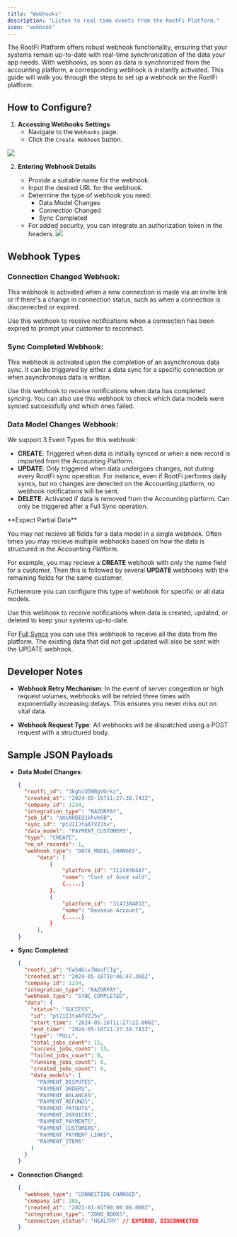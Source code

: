 ```yaml
---
title: "Webhooks"
description: "Listen to real-time events from the RootFi Platform."
icon: "webhook"
---
```


The RootFi Platform offers robust webhook functionality, ensuring that your systems remain up-to-date with real-time synchronization of the data your app needs. With webhooks, as soon as data is synchronized from the accounting platform, a corresponding webhook is instantly activated. This guide will walk you through the steps to set up a webhook on the RootFi platform.

## How to Configure?

1. **Accessing Webhooks Settings**
   - Navigate to the `Webhooks` page.
   - Click the `Create Webhook` button.

![](/images/443662f-image_4.png)

2. **Entering Webhook Details**

   - Provide a suitable name for the webhook.
   - Input the desired URL for the webhook.
   - Determine the type of webhook you need:
     - Data Model Changes
     - Connection Changed
     - Sync Completed
   - For added security, you can integrate an authorization token in the headers.
     ![](/images/4aa98b8-Screenshot_2023-06-21_at_5.54.18_PM.png)

## Webhook Types

### Connection Changed Webhook:

This webhook is activated when a new connection is made via an invite link or if there's a change in connection status, such as when a connection is disconnected or expired.

Use this webhook to receive notifications when a connection has been expired to prompt your customer to reconnect.

### Sync Completed Webhook:

This webhook is activated upon the completion of an asynchronous data sync. It can be triggered by either a data sync for a specific connection or when asynchronous data is written.

Use this webhook to receive notifications when data has completed syncing. You can also use this webhook to check which data models were synced successfully and which ones failed.

### Data Model Changes Webhook:

We support 3 Event Types for this webhook:

- **CREATE**: Triggered when data is initially synced or when a new record is imported from the Accounting Platform.
- **UPDATE**: Only triggered when data undergoes changes, not during every RootFi sync operation. For instance, even if RootFi performs daily syncs, but no changes are detected on the Accounting platform, no webhook notifications will be sent.
- **DELETE**: Activated if data is removed from the Accounting platform. Can only be triggered after a Full Sync operation.

<Note>
  **Expect Partial Data** 
  
  You may not recieve all fields for a data model in a single webhook. Often times you may recieve multiple webhooks based on how the data is structured in the Accounting Platform. 
  
  For example, you may recieve a **CREATE** webhook with only the name field for a customer. Then this is followed by several **UPDATE** webhooks with the remaining fields for the same customer.

</Note>

Futhermore you can configure this type of webhook for specific or all data models.

Use this webhook to receive notifications when data is created, updated, or deleted to keep your systems up-to-date.

For [Full Syncs](/documentation/concepts/syncing-data) you can use this webhook to receive all the data from the platform. The existing data that did not get updated will also be sent with the UPDATE webhook.

## Developer Notes

- **Webhook Retry Mechanism**:
  In the event of server congestion or high request volumes, webhooks will be retried three times with exponentially increasing delays. This ensures you never miss out on vital data.

- **Webhook Request Type**:
  All webhooks will be dispatched using a POST request with a structured body.

## Sample JSON Payloads

- **Data Model Changes**:

  ```json
  {
    "rootfi_id": "3kghiU5NBgVUrkz",
    "created_at": "2024-05-16T11:27:38.743Z",
    "company_id": 1234,
    "integration_type": "RAZORPAY",
    "job_id": "amiKRBIQ1khvk6B",
    "sync_id": "pt21IJtaATVZJ5v",
    "data_model": "PAYMENT_CUSTOMERS",
    "type": "CREATE",
    "no_of_records": 1,
    "webhook_type": "DATA_MODEL_CHANGES",
        "data": [
            {
                "platform_id": "3124930487",
                "name": "Cost of Good sold",
                {.....}
            },
            {
                "platform_id": "3147384833",
                "name": "Revenue Account",
                {.....}
            }
        ],
  }
  ```

- **Sync Completed**:

  ```json
  {
    "rootfi_id": "Ew54biv7WasFlIg",
    "created_at": "2024-05-16T10:46:47.360Z",
    "company_id": 1234,
    "integration_type": "RAZORPAY",
    "webhook_type": "SYNC_COMPLETED",
    "data": {
      "status": "SUCCESS",
      "id": "pt21IJtaATVZJ5v",
      "start_time": "2024-05-16T11:27:22.000Z",
      "end_time": "2024-05-16T11:27:38.743Z",
      "type": "PULL",
      "total_jobs_count": 15,
      "success_jobs_count": 15,
      "failed_jobs_count": 0,
      "running_jobs_count": 0,
      "created_jobs_count": 0,
      "data_models": [
        "PAYMENT_DISPUTES",
        "PAYMENT_ORDERS",
        "PAYMENT_BALANCES",
        "PAYMENT_REFUNDS",
        "PAYMENT_PAYOUTS",
        "PAYMENT_INVOICES",
        "PAYMENT_PAYMENTS",
        "PAYMENT_CUSTOMERS",
        "PAYMENT_PAYMENT_LINKS",
        "PAYMENT_ITEMS"
      ]
    }
  }
  ```

- **Connection Changed**:
  ```json
  {
    "webhook_type": "CONNECTION_CHANGED",
    "company_id": 285,
    "created_at": "2023-01-01T00:00:00.000Z",
    "integration_type": "ZOHO_BOOKS",
    "connection_status": "HEALTHY" // EXPIRED, DISCONNECTED
  }
  ```
